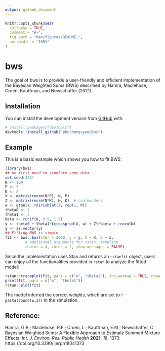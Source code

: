```yaml
---
output: github_document
---
```


<!-- README.md is generated from README.Rmd. Please edit that file -->

```r
knitr::opts_chunk$set(
  collapse = TRUE,
  comment = "#>",
  fig.path = "man/figures/README-",
  out.width = "100%"
)
```

# bws

<!-- badges: start -->
<!-- badges: end -->

The goal of bws is to provide a user-friendly and efficient implementation of the Bayesian Weighted Sums (BWS) described by Hamra, Maclehose, Croen, Kauffman, and Newschaffer (2021). 

## Installation

You can install the development version from [GitHub](https://github.com/) with:

``` r
# install.packages("devtools")
devtools::install_github("phuchonguyen/bws")
```
## Example

This is a basic example which shows you how to fit BWS:

```r
library(bws)
## We first need to simulate some data
set.seed(123)
N <- 100
P <- 3
K <- 2
X <- matrix(rnorm(N*P), N, P)
Z <- matrix(rnorm(N*K), N, K)  # confounders
w <- gtools::rdirichlet(1, rep(1, P))
theta0 <- 2
theta1 <- 3
beta <- runif(K, 0.5, 1.5)
y <- theta0 + theta1*tcrossprod(X, w) + Z%*%beta + rnorm(N)
y <- as.vector(y)
## Fitting BWS is simple
fit <- bws::bws(iter = 2000, y = y, X = X, Z = Z,
         # additional arguments for rstan::sampling
         chains = 4, cores = 2, show_messages = FALSE)
```

Since the implementation uses Stan and returns an `rstanfit` object, users can enjoy all the functionalities provided in `rstan` to analyze the fitted model:

```r
rstan::traceplot(fit, pars = c("w", "theta1"), inc_warmup = TRUE, nrow = 2)
print(fit, pars = c("w", "theta1"))
rstan::plot(fit)
```

The model inferred the correct weights, which are set to `r paste(round(w,2))` in the simulation.

## Reference:

Hamra, G.B.; Maclehose,
R.F.; Croen, L.; Kauffman, E.M.;
Newschaffer, C. Bayesian Weighted
Sums: A Flexible Approach to
Estimate Summed Mixture Effects. *Int. J. Environ. Res. Public Health* **2021**,
*18*, 1373. https://doi.org/10.3390/ijerph18041373
